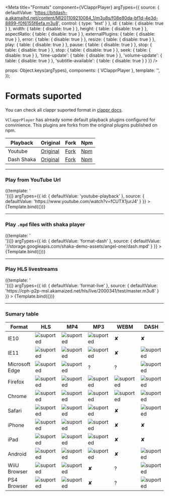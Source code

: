 
<Meta
  title="Formats"
  component={VClapprPlayer}
  argTypes={{
    source: {
      defaultValue: 'https://bitdash-a.akamaihd.net/content/MI201109210084_1/m3u8s/f08e80da-bf1d-4e3d-8899-f0f6155f6efa.m3u8',
      control: {
        type: 'text'
      }
    },
    id: {
      table: { disable: true }
    },
    width: {
      table: { disable: true }
    },
    height: {
      table: { disable: true }
    },
    aspectRatio: {
      table: { disable: true }
    },
    externalPlugins: {
      table: { disable: true }
    },
    error: {
      table: { disable: true }
    },
    resize: {
      table: { disable: true }
    },
    play: {
      table: { disable: true }
    },
    pause: {
      table: { disable: true }
    },
    stop: {
      table: { disable: true }
    },
    stop: {
      table: { disable: true }
    },
    seek: {
      table: { disable: true }
    },
    'time-update': {
      table: { disable: true }
    },
    'volume-update': {
      table: { disable: true }
    },
    'subtitle-available': {
      table: { disable: true }
    }
  }}
/>

  props: Object.keys(argTypes),
  components: { VClapprPlayer },
  template:
    '<v-clappr-player :id="id" :source="source" width="100%" :options="options" :aspect-ratio="16 / 9" />',
});

# Formats suported

You can check all clappr suported format in [clappr docs](https://github.com/clappr/clappr/blob/dev/README.md#film_strip-supported-formats).

`VClapprPlayer` has already some default playback plugins configured for convinience.
This plugins are forks from the original plugins published on npm.


Playback         |Original|Fork|Npm|
-----------------|--------|----|---|
Youtube          |[Original](https://github.com/towerz/clappr-youtube-playback)|[Fork](https://github.com/guzz/clappr-youtube-playback)|[Npm](https://www.npmjs.com/package/@guzzj/clappr-youtube-playback)
Dash Shaka       |[Original](https://github.com/clappr/dash-shaka-playback)|[Fork](https://github.com/guzz/dash-shaka-playback)|[Npm](https://www.npmjs.com/package/@guzzj/dash-shaka-playback)

-------------

### Play from YouTube Url

<Canvas>
  <Story
    name="FormatYoutube"
    parameters={{ layout: 'fullscreen' }}
    decorators={[() => ({template: '<div style="width: 100%; margin: auto;"><div style="width: 640px; margin: auto;"><story /></div></div>'})]}
    argTypes={{
      id: {
        defaultValue: 'youtube-playback'
      },
      source: {
        defaultValue: 'https://www.youtube.com/watch?v=fCUTX1jurJ4'
      }
    }}
  >
    {Template.bind({})}
  </Story>
</Canvas>

-------------

### Play `.mpd` files with shaka player

<Canvas>
  <Story
    name="FormatDash"
    parameters={{ layout: 'fullscreen' }}
    decorators={[() => ({template: '<div style="width: 100%; margin: auto;"><div style="width: 640px; margin: auto;"><story /></div></div>'})]}
    argTypes={{
      id: {
        defaultValue: 'format-dash'
      },
      source: {
        defaultValue: '//storage.googleapis.com/shaka-demo-assets/angel-one/dash.mpd'
      }
    }}
  >
    {Template.bind({})}
  </Story>
</Canvas>

-------------

### Play HLS livestreams

<Canvas>
  <Story
    name="FormatLive"
    parameters={{ layout: 'fullscreen' }}
    decorators={[() => ({template: '<div style="width: 100%; margin: auto;"><div style="width: 640px; margin: auto;"><story /></div></div>'})]}
    argTypes={{
      id: {
        defaultValue: 'format-live'
      },
      source: {
        defaultValue: 'https://cph-p2p-msl.akamaized.net/hls/live/2000341/test/master.m3u8'
      }
    }}
  >
    {Template.bind({})}
  </Story>
</Canvas>

-------------

### Sumary table

<div
  style={{
    display: 'flex',
    flexWrap: 'wrap',
    flex: '1 1 auto',
    justifyContent: 'center',
    boxSizing: 'border-box'
  }}
>

Format         |HLS|MP4|MP3|WEBM| DASH | JPG/PNG/GIF |
---------------|---|---|---|----|------|------|
IE10           | ![suported](https://github.githubassets.com/images/icons/emoji/unicode/2714.png) | ![suported](https://github.githubassets.com/images/icons/emoji/unicode/2714.png) | ![suported](https://github.githubassets.com/images/icons/emoji/unicode/2714.png) |  ✘ | ✘ | ![suported](https://github.githubassets.com/images/icons/emoji/unicode/2714.png) 
IE11           | ![suported](https://github.githubassets.com/images/icons/emoji/unicode/2714.png) | ![suported](https://github.githubassets.com/images/icons/emoji/unicode/2714.png) | ![suported](https://github.githubassets.com/images/icons/emoji/unicode/2714.png) |  ✘ | ![suported](https://github.githubassets.com/images/icons/emoji/unicode/2714.png) | ![suported](https://github.githubassets.com/images/icons/emoji/unicode/2714.png) 
Microsoft Edge | ![suported](https://github.githubassets.com/images/icons/emoji/unicode/2714.png) | ![suported](https://github.githubassets.com/images/icons/emoji/unicode/2714.png) | ? |  ? | ![suported](https://github.githubassets.com/images/icons/emoji/unicode/2714.png) | ? 
Firefox        | ![suported](https://github.githubassets.com/images/icons/emoji/unicode/2714.png) | ![suported](https://github.githubassets.com/images/icons/emoji/unicode/2714.png) | ![suported](https://github.githubassets.com/images/icons/emoji/unicode/2714.png) |  ![suported](https://github.githubassets.com/images/icons/emoji/unicode/2714.png) | ![suported](https://github.githubassets.com/images/icons/emoji/unicode/2714.png) | ✘
Chrome         | ![suported](https://github.githubassets.com/images/icons/emoji/unicode/2714.png) | ![suported](https://github.githubassets.com/images/icons/emoji/unicode/2714.png) | ![suported](https://github.githubassets.com/images/icons/emoji/unicode/2714.png) |  ![suported](https://github.githubassets.com/images/icons/emoji/unicode/2714.png) | ![suported](https://github.githubassets.com/images/icons/emoji/unicode/2714.png) | ![suported](https://github.githubassets.com/images/icons/emoji/unicode/2714.png) 
Safari         | ![suported](https://github.githubassets.com/images/icons/emoji/unicode/2714.png) | ![suported](https://github.githubassets.com/images/icons/emoji/unicode/2714.png) | ![suported](https://github.githubassets.com/images/icons/emoji/unicode/2714.png) |  ✘ | ![suported](https://github.githubassets.com/images/icons/emoji/unicode/2714.png) | ✘
iPhone         | ![suported](https://github.githubassets.com/images/icons/emoji/unicode/2714.png) | ![suported](https://github.githubassets.com/images/icons/emoji/unicode/2714.png) | ![suported](https://github.githubassets.com/images/icons/emoji/unicode/2714.png) |  ✘ | ✘ | ![suported](https://github.githubassets.com/images/icons/emoji/unicode/2714.png) 
iPad           | ![suported](https://github.githubassets.com/images/icons/emoji/unicode/2714.png) | ![suported](https://github.githubassets.com/images/icons/emoji/unicode/2714.png) | ![suported](https://github.githubassets.com/images/icons/emoji/unicode/2714.png) |  ✘ | ✘ | ![suported](https://github.githubassets.com/images/icons/emoji/unicode/2714.png) 
Android        | ![suported](https://github.githubassets.com/images/icons/emoji/unicode/2714.png) | ![suported](https://github.githubassets.com/images/icons/emoji/unicode/2714.png) | ![suported](https://github.githubassets.com/images/icons/emoji/unicode/2714.png) |  ✘ | ![suported](https://github.githubassets.com/images/icons/emoji/unicode/2714.png) | ✘ 
WiiU Browser   | ![suported](https://github.githubassets.com/images/icons/emoji/unicode/2714.png) | ![suported](https://github.githubassets.com/images/icons/emoji/unicode/2714.png) | ✘ |  ? | ![suported](https://github.githubassets.com/images/icons/emoji/unicode/2714.png) | ✘ 
PS4 Browser    | ![suported](https://github.githubassets.com/images/icons/emoji/unicode/2714.png) | ![suported](https://github.githubassets.com/images/icons/emoji/unicode/2714.png) | ✘ |  ? | ![suported](https://github.githubassets.com/images/icons/emoji/unicode/2714.png) | ✘ 

</div>

